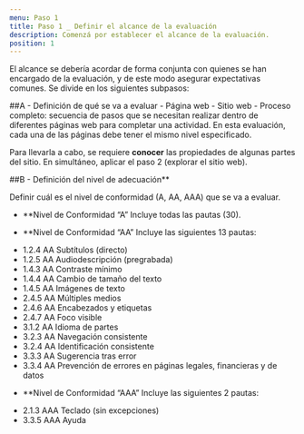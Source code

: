 ```yaml
---
menu: Paso 1
title: Paso 1 _ Definir el alcance de la evaluación
description: Comenzá por establecer el alcance de la evaluación.
position: 1
---
```


El alcance se debería acordar de forma conjunta con quienes se han encargado de la evaluación, y de este modo asegurar expectativas comunes. Se divide en los siguientes subpasos:

##A - Definición de qué se va a evaluar
      - Página web
      - Sitio web
      - Proceso completo: secuencia de pasos que se necesitan realizar dentro de diferentes páginas web para completar una actividad. En esta evaluación, cada una de las páginas debe tener el mismo nivel especificado.
      
Para llevarla a cabo, se requiere **conocer** las propiedades de algunas partes del sitio. En simultáneo, aplicar el paso 2 (explorar el sitio web).

##B - Definición del nivel de adecuación**

Definir cuál es el nivel de conformidad (A, AA, AAA) que se va a evaluar.

 - **Nivel de Conformidad “A”
Incluye todas las pautas (30).

- **Nivel de Conformidad “AA”
Incluye las siguientes 13 pautas:

* 1.2.4 AA Subtítulos (directo)
* 1.2.5 AA Audiodescripción (pregrabada)
* 1.4.3 AA Contraste mínimo
* 1.4.4 AA Cambio de tamaño del texto
* 1.4.5 AA Imágenes de texto
* 2.4.5 AA Múltiples medios
* 2.4.6 AA Encabezados y etiquetas
* 2.4.7 AA Foco visible
* 3.1.2 AA Idioma de partes
* 3.2.3 AA Navegación consistente
* 3.2.4 AA Identificación consistente
* 3.3.3 AA Sugerencia tras error
* 3.3.4 AA Prevención de errores en páginas legales, financieras y de datos

- **Nivel de Conformidad “AAA”
Incluye las siguientes 2 pautas:
* 2.1.3 AAA Teclado (sin excepciones)
* 3.3.5 AAA Ayuda
